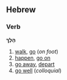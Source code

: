 ==Hebrew==
===Verb===
'''הָלַךְ'''

# [[walk]], [[go]] (''on foot'')
# [[happen]], [[go on]]
# [[go away]], [[depart]]
# [[go well]] (''colloquial'')